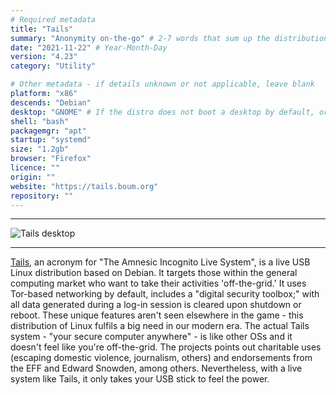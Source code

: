 ```yaml
---
# Required metadata
title: "Tails"
summary: "Anonymity on-the-go" # 2-7 words that sum up the distribution
date: "2021-11-22" # Year-Month-Day
version: "4.23"
category: "Utility"

# Other metadata - if details unknown or not applicable, leave blank
platform: "x86"
descends: "Debian"
desktop: "GNOME" # If the distro does not boot a desktop by default, or doesn't ship one, leave 'desktop' blank
shell: "bash"
packagemgr: "apt"
startup: "systemd"
size: "1.2gb"
browser: "Firefox"
licence: ""
origin: ""
website: "https://tails.boum.org"
repository: ""
---
```


---

<Image src="/images/tails.png" alt="Tails desktop" width={250} height={400} />

---

[Tails](https://tails.boum.org), an acronym for "The Amnesic Incognito Live System", is a live USB Linux distribution based on Debian. It targets those within the general computing market who want to take their activities 'off-the-grid.' It uses Tor-based networking by default, includes a "digital security toolbox;" with all data generated during a log-in session is cleared upon shutdown or reboot. These unique features aren't seen elsewhere in the game - this distribution of Linux fulfils a big need in our modern era. The actual Tails system - "your secure computer anywhere" - is like other OSs and it doesn't feel like you're off-the-grid. The projects points out charitable uses (escaping domestic violence, journalism, others) and endorsements from the EFF and Edward Snowden, among others. Nevertheless, with a live system like Tails, it only takes your USB stick to feel the power.
